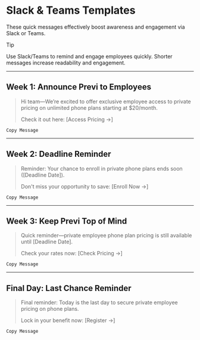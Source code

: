 
<ValidateCode />

# Slack & Teams Templates

These quick messages effectively boost awareness and engagement via Slack or Teams.

> [!TIP]
> Use Slack/Teams to remind and engage employees quickly. Shorter messages increase readability and engagement.

---

## Week 1: Announce Previ to Employees

> Hi team—We’re excited to offer exclusive employee access to private pricing on unlimited phone plans starting at $20/month.
>
> Check it out here: [Access Pricing →]

`Copy Message`

---

## Week 2: Deadline Reminder

> Reminder: Your chance to enroll in private phone plans ends soon ([Deadline Date]).
>
> Don't miss your opportunity to save: [Enroll Now →]

`Copy Message`

---

## Week 3: Keep Previ Top of Mind

> Quick reminder—private employee phone plan pricing is still available until [Deadline Date].
>
> Check your rates now: [Check Pricing →]

`Copy Message`

---

## Final Day: Last Chance Reminder

> Final reminder: Today is the last day to secure private employee pricing on phone plans.
>
> Lock in your benefit now: [Register →]

`Copy Message`